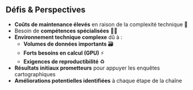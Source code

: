 ## Défis & Perspectives

- [**Coûts de maintenance élevés**]{.orange} en raison de la complexité technique 💸  
- Besoin de [**compétences spécialisées**]{.blue2} 🧑‍💻  
- [**Environnement technique complexe**]{.orange} dû à :  
    - [**Volumes de données importants**]{.blue2} 🗃️  
    - [**Forts besoins en calcul (GPU)**]{.blue2} ⚡  
    - [**Exigences de reproductibilité**]{.blue2} ♻️  
- [**Résultats initiaux prometteurs**]{.orange} pour appuyer les enquêtes cartographiques  
- [**Améliorations potentielles identifiées**]{.orange} à chaque étape de la chaîne  
